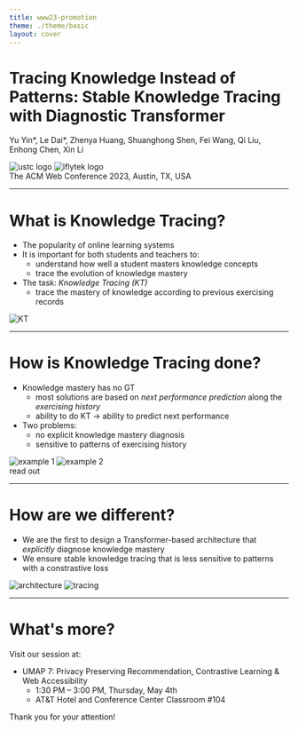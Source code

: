 ```yaml
---
title: www23-promotion
theme: ./theme/basic
layout: cover
---
```


<div class="text-left">

# Tracing Knowledge Instead of Patterns: Stable Knowledge Tracing with Diagnostic Transformer

Yu Yin*, Le Dai*, Zhenya Huang, Shuanghong Shen, Fei Wang, Qi Liu, Enhong Chen, Xin Li

</div>

<div class="absolute top-6 left-12 grid place-items-center grid-cols-2">
  <img src="/imgs/www23/ustc-logo.jpg" alt="ustc logo" class="h-12" />
  <img src="/imgs/www23/iflytek-logo.jpg" alt="iflytek logo" class="h-20" />
</div>

<div class="absolute bottom-8 left-12">
  The ACM Web Conference 2023, Austin, TX, USA
</div>

---

# What is Knowledge Tracing?

- The popularity of online learning systems
- It is important for both students and teachers to:
  - understand how well a student masters knowledge concepts
  - trace the evolution of knowledge mastery
- The task: _Knowledge Tracing (KT)_
  - trace the mastery of knowledge according to previous exercising records

<div class="grid place-items-center grid-cols-1">
  <img src="/imgs/www23/kt.jpg" alt="KT" class="h-48" />
</div>

---

# How is Knowledge Tracing done?

- Knowledge mastery has no GT
  - most solutions are based on _next performance prediction_ along the _exercising history_
  - ability to do KT $\to$ ability to predict next performance
- Two problems:
  - no explicit knowledge mastery diagnosis
  - sensitive to patterns of exercising history

<div class="mt-2 -ml-12 grid place-items-center grid-cols-2">
  <img src="/imgs/www23/example1.png" alt="example 1" class="h-48 -ml-12" />
  <img src="/imgs/www23/example2.png" alt="example 2" class="h-48 -ml-32" />
</div>

<div class="absolute bottom-31 right-22 text-sm font-semibold tracking-tight text-teal-700 border-2 px-1.5">
  read out
</div>

---

# How are we different?

- We are the first to design a Transformer-based architecture that _explicitly_ diagnose knowledge mastery
- We ensure stable knowledge tracing that is less sensitive to patterns with a constrastive loss

<div class="mt-8 grid place-items-center grid-cols-2">
  <img
    src="/imgs/www23/arch.png"
    alt="architecture"
    class="h-56 outline outline-gray-200"
  />
  <img src="/imgs/www23/tracing.png" alt="tracing" class="h-28" />
</div>

---

# What's more?

Visit our session at:

- <span class="font-semibold">
    UMAP 7: Privacy Preserving Recommendation, Contrastive Learning & Web
    Accessibility
  </span>

  - 1:30 PM – 3:00 PM, Thursday, May 4th
  - AT&T Hotel and Conference Center Classroom #104

Thank you for your attention!

<!--
Write a script for a 3 minute presentation that introduces our new paper about knowledge tracing. The presentation have 3 pages. The script should cover the key points of each page. I will give the key points of each points, and you will write a script that covers all of them, with an active and vibrant tone. Here are the key points of 3 pages:

Page 1: introduce what is knowledge tracing

1. The popularity of online learning systems
2. It is important for both students and teachers to:
   1. understand how well a student masters knowledge concepts
   2. trace the evolution of knowledge mastery
3. Knowledge Tracing (KT): trace the mastery of knowledge according to previous exercising records

Page 2: introduce current approach and the limitation

1. Knowledge mastery has no ground truth
   1. most solutions are based on next performance prediction along the exercising history
   2. ability to do knowledge tracing is modeled as ability to predict next performance
2. Two problems of existing approach:
   1. no explicit knowledge mastery diagnosis
   2. sensitive to patterns of exercising history

Page 3: introduce our contribution

The contributions include:

1. We are the first to design a Transformer-based architecture that explicitly diagnose knowledge mastery
2. We ensure stable knowledge tracing that is less sensitive to patterns with a constrastive loss

Please also welcome the audience to come to our session for a detailed introduction in the end.

Here's a script for a three-minute presentation that introduces your new paper about knowledge tracing:

```
Good afternoon everyone,

Today I would like to introduce our new paper about knowledge tracing.

[Page 1]
With the rise in popularity of online learning systems, it has become increasingly important for both students and teachers to understand how well a student is mastering knowledge concepts and to trace the evolution of their knowledge mastery over time. This is where Knowledge Tracing comes in. Knowledge Tracing is a technique used to model a student's mastery of skills over time by analyzing their previous exercising records.

[Page 2]
However, knowledge mastery has no ground truth. Most solutions are based on next performance prediction along the exercising history and the ability to do knowledge tracing is modeled as the ability to predict next performance. This approach has two problems: it does not provide an explicit diagnosis of knowledge mastery and it is sensitive to patterns of exercising history.

[Page 3]
Our paper addresses these limitations by introducing a new approach. We are the first to design a Transformer-based architecture that explicitly diagnoses knowledge mastery. Additionally, we ensure stable knowledge tracing that is less sensitive to patterns with a contrastive loss.

Thank you for listening and we welcome you to come to our session for a detailed introduction.
```
-->
